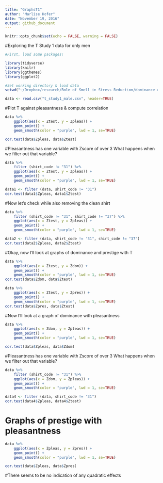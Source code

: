 ```yaml
---
title: "GraphsT1"
author: "Marlise Hofer"
date: "November 19, 2016"
output: github_document
---
```


```r
knitr::opts_chunk$set(echo = FALSE, warning = FALSE)
```
#Exploring the T Study 1 data for only men

```r
#First, load some packages!

library(tidyverse)
library(knitr)
library(ggthemes)
library(ggplot2)

#Set working directory & load data
setwd("~/Dropbox/research/Role of Smell in Stress Reduction/dominance communication between men/TStudiesR")

data <- read.csv("t_study1_male.csv", header=TRUE)
```

#Plot T against pleasantness & compute correlation

```r
data %>% 
	ggplot(aes(x = Ztest, y = Zpleas)) + 
	geom_point() +
	geom_smooth(color = "purple", lwd = 1, se=TRUE)

cor.test(data$Zpleas, data$Ztest)
```

#Pleasantness has one variable with Zscore of over 3
What happens when we filter out that variable?

```r
data %>% 
	filter (shirt_code != "31") %>% 
	ggplot(aes(x = Ztest, y = Zpleas)) + 
	geom_point() +
	geom_smooth(color = "purple", lwd = 1, se=TRUE)

data1 <- filter (data, shirt_code != "31")
cor.test(data1$Zpleas, data1$Ztest)
```

#Now let's check while also removing the clean shirt
```r
data %>% 
	filter (shirt_code != "31", shirt_code != "37") %>% 
	ggplot(aes(x = Ztest, y = Zpleas)) + 
	geom_point() +
	geom_smooth(color = "purple", lwd = 1, se=TRUE)

data2 <- filter (data, shirt_code != "31", shirt_code != "37")
cor.test(data2$Zpleas, data2$Ztest)

```

#Okay, now I'll look at graphs of dominance and prestige with T
```r
data %>% 
	ggplot(aes(x = Ztest, y = Zdom)) + 
	geom_point() +
	geom_smooth(color = "purple", lwd = 1, se=TRUE)
cor.test(data$Zdom, data$Ztest)

data %>% 
	ggplot(aes(x = Ztest, y = Zpres)) + 
	geom_point() +
	geom_smooth(color = "purple", lwd = 1, se=TRUE)
cor.test(data$Zpres, data$Ztest)
```

#Now I'll look at a graph of dominance with pleasantness
```r
data %>% 
	ggplot(aes(x = Zdom, y = Zpleas)) + 
	geom_point() +
	geom_smooth(color = "purple", lwd = 1, se=TRUE)

cor.test(data$Zpleas, data$Zdom)
```
#Pleasantness has one variable with Zscore of over 3
What happens when we filter out that variable?

```r
data %>% 
	filter (shirt_code != "31") %>% 
	ggplot(aes(x = Zdom, y = Zpleas)) + 
	geom_point() +
	geom_smooth(color = "purple", lwd = 1, se=TRUE)

data4 <- filter (data, shirt_code != "31")
cor.test(data4$Zpleas, data4$Ztest)
```


# Graphs of prestige with pleasantness
```r
data %>% 
	ggplot(aes(x = Zpleas, y = Zpres)) + 
	geom_point() +
	geom_smooth(color = "purple", lwd = 1, se=TRUE)

cor.test(data$Zpleas, data$Zpres)
```

#There seems to be no indication of any quadratic effects